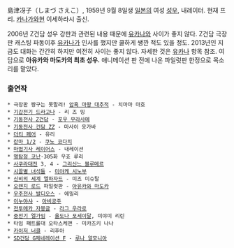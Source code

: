 島津冴子（しまづ さえこ）, 1959년 9월 8일생 [[일본]]의 여성 [[성우]], 내레이터. 현재 프리.
[[카나가와]]현 이세하라시 출신.

2006년 Z건담 성우 강판과 관련된 내용 때문에 [[유카나]]와 사이가 좋지 않다. Z건담 극장판 캐스팅 파동이후 [[유카나]]가 인사를 했지만 쿨하게 쌩깐 적도 있을 정도. 2013년인 지금도 대화는 간간히 하지만 여전히 사이는 좋지 않다. 자세한 것은 [[유카나]] 항목 참조. 
여담으로 '''아유카와 마도카의 최초 성우.''' 애니메이션 판 전에 나온 파일럿판 한정으로 목소리를 맡았다.

=== 출연작 ===
 * 극장판 짱구는 못말려! [[암흑 마왕 대추적]] - 치마마 마호
 * [[기갑전기 드라고나]] - 리 즈 밍
 * [[기동전사 Z건담]] - [[포우 무라사메]]
 * [[기동전사 건담 ZZ]] - 마사이 응가바
 * [[더티 페어]] - 유리
 * [[란마 1/2]] - [[쿠노 코다치]]
 * [[마법기사 레이어스]] - 내레이션
 * [[명탐정 코난]]-305화 우죠 루리
 * [[사쿠라대전]] 3, 4 - [[그리신느 블루메르]]
 * [[시끌별 녀석들]] - [[미야케 시노부]]
 * [[신비의 세계 엘하자드]] - 미즈 미슈탈
 * [[오렌지 로드]] 파일럿판 - [[아유카와 마도카]]
 * [[우주전사 발디오스]] - 에밀리
 * [[이누야샤]] - [[아비공주]]
 * [[전투메카 자붕글]] - [[라그 우라로]]
 * [[중전기 엘가임]] - [[올도나 포세이달]], 미야미 리린
 * 타임 패트롤대 오타스케맨 - 미카즈키 나나
 * [[카이저 너클]] - 리후아
 * [[SD건담 G제네레이션 F]] - [[루나 알모니아]]
